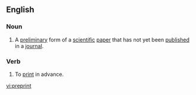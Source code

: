 ==English==

===Noun===
{{wikipedia}}
{{en-noun}}

# A [[preliminary]] form of a [[scientific]] [[paper]] that has not yet been [[published]] in a [[journal]].

===Verb===
{{en-verb}}
# To [[print]] in advance.

[[vi:preprint]]